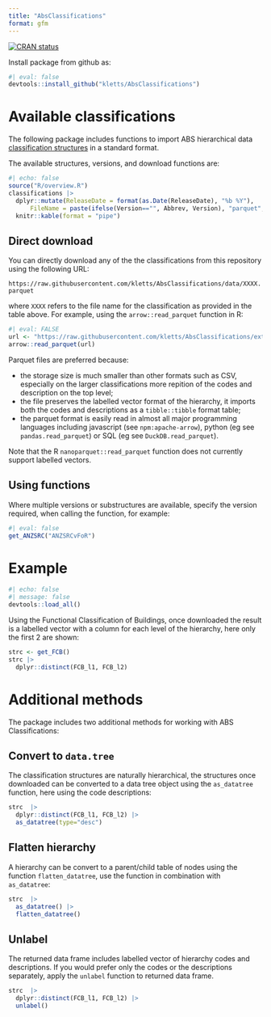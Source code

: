 ```yaml
---
title: "AbsClassifications"
format: gfm
---
```


<!-- badges: start -->
[![CRAN status](https://www.r-pkg.org/badges/version/AbsClassifications)](https://CRAN.R-project.org/package=AbsClassifications)
<!-- badges: end -->


Install package from github as: 

```r
#| eval: false
devtools::install_github("kletts/AbsClassifications")
```

# Available classifications

The following package includes functions to import ABS hierarchical data [classification structures](https://www.abs.gov.au/statistics/classifications)
in a standard format.

The available structures, versions, and download functions are:

```r
#| echo: false
source("R/overview.R")
classifications |> 
  dplyr::mutate(ReleaseDate = format(as.Date(ReleaseDate), "%b %Y"), 
      FileName = paste(ifelse(Version=="", Abbrev, Version), "parquet", sep=".")) |> 
  knitr::kable(format = "pipe") 
```

## Direct download 

You can directly download any of the the classifications from this repository using the following URL:

`https://raw.githubusercontent.com/kletts/AbsClassifications/data/XXXX.parquet`

where `XXXX` refers to the file name for the classification as provided in the table above. For example, using the `arrow::read_parquet` function in R: 

```r
#| eval: FALSE
url <- "https://raw.githubusercontent.com/kletts/AbsClassifications/extdata/FCB.parquet"
arrow::read_parquet(url)
```

Parquet files are preferred because: 

 - the storage size is much smaller than other formats such as CSV, especially on the larger classifications 
 more repition of the codes and description on the top level; 
 - the file preserves the labelled vector format of the hierarchy, it imports both the codes 
 and descriptions as a `tibble::tibble` format table; 
 - the parquet format is easily read in almost all major programming languages including javascript (see `npm:apache-arrow`), python (eg see `pandas.read_parquet`) or SQL (eg see `DuckDB.read_parquet`). 

Note that the R `nanoparquet::read_parquet` function does not currently support labelled vectors. 

## Using functions

Where multiple versions or substructures are available, specify the version required, when calling the function, for example: 

```r
#| eval: false
get_ANZSRC("ANZSRCvFoR")
```

# Example 

```r
#| echo: false
#| message: false
devtools::load_all()
```

Using the Functional Classification of Buildings, once downloaded the result is a labelled vector with a column for each level of the hierarchy, here only the first 2 are shown: 

```r
strc <- get_FCB()
strc |> 
  dplyr::distinct(FCB_l1, FCB_l2) 
```

# Additional methods

The package includes two additional methods for working with ABS Classifications: 

## Convert to `data.tree`

The classification structures are naturally hierarchical, the structures once downloaded can be converted to a data tree object using the `as_datatree` function, here using the code descriptions:  

```r
strc  |> 
  dplyr::distinct(FCB_l1, FCB_l2) |> 
  as_datatree(type="desc")
```

## Flatten hierarchy

A hierarchy can be convert to a parent/child table of nodes using the function `flatten_datatree`, use the function in combination with `as_datatree`:

```r
strc  |> 
  as_datatree() |> 
  flatten_datatree() 
```

## Unlabel

The returned data frame includes labelled vector of hierarchy codes and descriptions. If you would prefer only the codes or the descriptions separately, apply the `unlabel` function to returned data frame. 

```r
strc  |> 
  dplyr::distinct(FCB_l1, FCB_l2) |> 
  unlabel()
```


